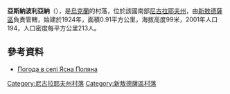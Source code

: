{{coord|47|32|3|N|31|55|15|E|scale:100000|display=title}}

'''亞斯納波利亞納'''（{{lang-uk|Ясна Поляна}}），是[[烏克蘭|烏克蘭]]的村落，位於該國南部[[尼古拉耶夫州|尼古拉耶夫州]]，由[[新敖德薩區|新敖德薩區]]負責管轄，始建於1924年，面積0.91平方公里，海拔高度99米，2001年人口194，人口密度每平方公里213人。

==參考資料==
* [http://weather.in.ua/ua/nikolaevskaja/29730 Погода в селі Ясна Поляна] {{Wayback|url=http://weather.in.ua/ua/nikolaevskaja/29730 |date=20160607002823 }}

[[Category:尼古拉耶夫州村落|Category:尼古拉耶夫州村落]]
[[Category:新敖德薩區村落|Category:新敖德薩區村落]]


{{Mykolaiv-geo-stub}}